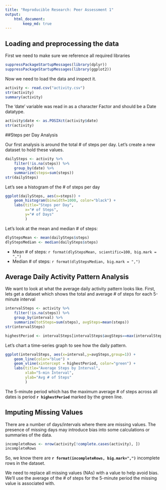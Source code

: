 ```yaml
---
title: "Reproducible Research: Peer Assessment 1"
output:
    html_document:
        keep_md: true
---
```


## Loading and preprocessing the data

First we need to make sure we reference all required libraries
```r
suppressPackageStartupMessages(library(dplyr))
suppressPackageStartupMessages(library(ggplot2))
```

Now we need to load the data and inspect it.
```r
activity <- read.csv("activity.csv")
str(activity)
summary(activity)
```

The 'date' variable was read in as a character Factor and should be a Date datatype.
```r
activity$date <- as.POSIXct(activity$date)
str(activity)
```


##Steps per Day Analysis

Our first analysis is around the total # of steps per day. Let's create a new dataset to hold these values.
```r
dailySteps <- activity %>%
    filter(!is.na(steps)) %>%
    group_by(date) %>%
    summarize(steps=sum(steps))
str(dailySteps)
```

Let's see a histogram of the # of steps per day
```r
ggplot(dailySteps, aes(x=steps)) +
    geom_histogram(binwidth=1000, color="black") +
    labs(title="Steps per Day", 
         x="# of Steps", 
         y="# of Days"
         )
```

Let's look at the mean and median # of steps:
```r
dlyStepsMean <- mean(dailySteps$steps)
dlyStepsMedian <- median(dailySteps$steps)
```
* Mean # of steps: `r format(dlyStepsMean, scientific=100, big.mark = ",")`
* Median # of steps: `r format(dlyStepsMedian, big.mark = ",")`

## Average Daily Activity Pattern Analysis

We want to look at what the average daily activity pattern looks like.  First, lets get a dataset which shows the total and average # of steps for each 5-minute interval
```r
intervalSteps <- activity %>%
    filter(!is.na(steps)) %>%
    group_by(interval) %>%
    summarize(totSteps=sum(steps), avgSteps=mean(steps))
str(intervalSteps)
```

```r
highestPeriod <- intervalSteps[intervalSteps$avgSteps==max(intervalSteps$avgSteps),]$interval
```


Let's chart a time-series graph to see how the daily pattern.
```r
ggplot(intervalSteps, aes(x=interval,y=avgSteps,group=1)) +
    geom_line(color="blue") +
    geom_vline(xintercept = highestPeriod, color="green") +
    labs(title="Average Steps by Interval",
         xlab="5-min Interval",
         ylab="Avg # of Steps"
         )
```

The 5-minute period which has the maximum average # of steps across all dates is period **`r highestPeriod`** marked by the green line.


## Imputing Missing Values

There are a number of days/intervals where there are missing values. The presence of missing days may introduce bias into some calculations or summaries of the data.

```r
incompleteRows <- nrow(activity[!complete.cases(activity), ])
incompleteRows
```

So, we know there are **`r format(incompleteRows, big.mark=",")`** incomplete rows in the dataset.

We need to replace all missing values (NAs) with a value to help avoid bias.  We'll use the average of the # of steps for the 5-minute period the missing value is associated with.
